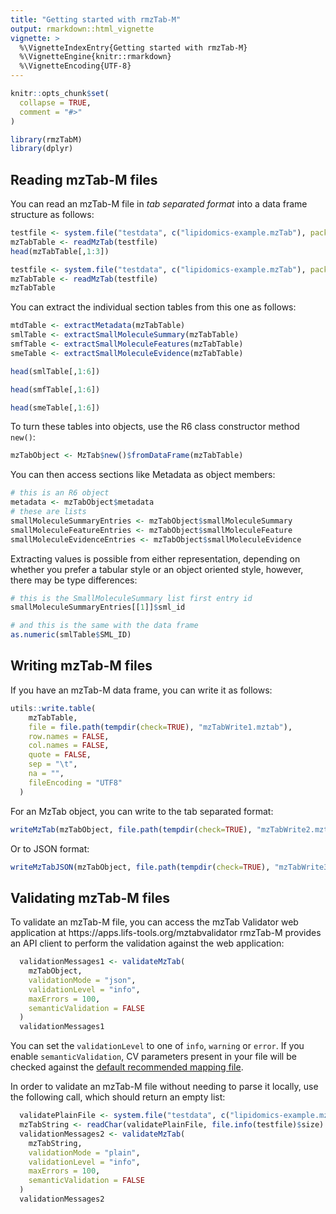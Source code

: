 ```yaml
---
title: "Getting started with rmzTab-M"
output: rmarkdown::html_vignette
vignette: >
  %\VignetteIndexEntry{Getting started with rmzTab-M}
  %\VignetteEngine{knitr::rmarkdown}
  %\VignetteEncoding{UTF-8}
---
```


```r
knitr::opts_chunk$set(
  collapse = TRUE,
  comment = "#>"
)
```

```r
library(rmzTabM)
library(dplyr)
```

## Reading mzTab-M files
You can read an mzTab-M file in *tab separated format* into a data frame structure as follows:
```r
testfile <- system.file("testdata", c("lipidomics-example.mzTab"), package="rmzTabM")
mzTabTable <- readMzTab(testfile)
head(mzTabTable[,1:3])
```

```r
testfile <- system.file("testdata", c("lipidomics-example.mzTab"), package="rmzTabM")
mzTabTable <- readMzTab(testfile)
mzTabTable
```

You can extract the individual section tables from this one as follows:

```r
mtdTable <- extractMetadata(mzTabTable)
smlTable <- extractSmallMoleculeSummary(mzTabTable)
smfTable <- extractSmallMoleculeFeatures(mzTabTable)
smeTable <- extractSmallMoleculeEvidence(mzTabTable)

head(smlTable[,1:6])

head(smfTable[,1:6])

head(smeTable[,1:6])
```


To turn these tables into objects, use the R6 class constructor method `new()`:

```r
mzTabObject <- MzTab$new()$fromDataFrame(mzTabTable)
```

You can then access sections like Metadata as object members:

```r
# this is an R6 object
metadata <- mzTabObject$metadata
# these are lists
smallMoleculeSummaryEntries <- mzTabObject$smallMoleculeSummary
smallMoleculeFeatureEntries <- mzTabObject$smallMoleculeFeature
smallMoleculeEvidenceEntries <- mzTabObject$smallMoleculeEvidence
```

Extracting values is possible from either representation, depending on whether you prefer a tabular style or an object oriented style, however, there may be type differences:

```r
# this is the SmallMoleculeSummary list first entry id
smallMoleculeSummaryEntries[[1]]$sml_id

# and this is the same with the data frame
as.numeric(smlTable$SML_ID)
```

## Writing mzTab-M files

If you have an mzTab-M data frame, you can write it as follows:

```r
utils::write.table(
    mzTabTable,
    file = file.path(tempdir(check=TRUE), "mzTabWrite1.mztab"),
    row.names = FALSE,
    col.names = FALSE,
    quote = FALSE,
    sep = "\t",
    na = "",
    fileEncoding = "UTF8"
  )
```

For an MzTab object, you can write to the tab separated format:

```r
writeMzTab(mzTabObject, file.path(tempdir(check=TRUE), "mzTabWrite2.mztab"))
```

Or to JSON format:
```r
writeMzTabJSON(mzTabObject, file.path(tempdir(check=TRUE), "mzTabWrite3.mztab.json"))
```

## Validating mzTab-M files

To validate an mzTab-M file, you can access the mzTab Validator web application at https://apps.lifs-tools.org/mztabvalidator
rmzTab-M provides an API client to perform the validation against the web application:

```r
  validationMessages1 <- validateMzTab(
    mzTabObject,
    validationMode = "json",
    validationLevel = "info",
    maxErrors = 100,
    semanticValidation = FALSE
  )
  validationMessages1
```

You can set the `validationLevel` to one of `info`, `warning` or `error`. If you enable `semanticValidation`, CV parameters present in your file will be checked against the [default recommended mapping file](https://github.com/HUPO-PSI/mzTab/blob/master/specification_document-releases/2_0-Metabolomics-Release/mzTab_2_0-M_mapping.xml).

In order to validate an mzTab-M file without needing to parse it locally, use the following call, which should return an empty list:

```r
  validatePlainFile <- system.file("testdata", c("lipidomics-example.mzTab"),package="rmzTabM")
  mzTabString <- readChar(validatePlainFile, file.info(testfile)$size)
  validationMessages2 <- validateMzTab(
    mzTabString,
    validationMode = "plain",
    validationLevel = "info",
    maxErrors = 100,
    semanticValidation = FALSE
  )
  validationMessages2
```
